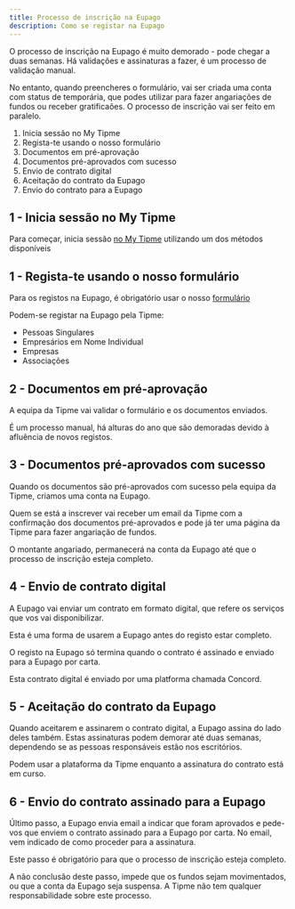```yaml
---
title: Processo de inscrição na Eupago
description: Como se registar na Eupago
---
```



O processo de inscrição na Eupago é muito demorado - pode chegar a duas semanas. Há validações e assinaturas a fazer, é um processo de validação manual.

No entanto, quando preencheres o formulário, vai ser criada uma conta com status de temporária, que podes utilizar para fazer angariações de fundos ou receber gratificaões. O processo de inscrição vai ser feito em paralelo.

<Steps>

1. Inicia sessão no My Tipme
2. Regista-te usando o nosso formulário
3. Documentos em pré-aprovação
4. Documentos pré-aprovados com sucesso
5. Envio de contrato digital
6. Aceitação do contrato da Eupago
7. Envio do contrato para a Eupago

</Steps>


## 1 - Inicia sessão no My Tipme
Para começar, inicia sessão [no My Tipme](https://my.tipme.to) utilizando um dos métodos disponíveis

## 1 - Regista-te usando o nosso formulário
Para os registos na Eupago, é obrigatório usar o nosso [formulário](https://my.tipme.to/pt/metodos-de-pagamento/registo-eupago)

Podem-se registar na Eupago pela Tipme:
- Pessoas Singulares
- Empresários em Nome Individual
- Empresas
- Associações

## 2 - Documentos em pré-aprovação

A equipa da Tipme vai validar o formulário e os documentos enviados.

É um processo manual, há alturas do ano que são demoradas devido à afluência de novos registos.

## 3 - Documentos pré-aprovados com sucesso

Quando os documentos são pré-aprovados com sucesso pela equipa da Tipme, criamos uma conta na Eupago.

Quem se está a inscrever vai receber um email da Tipme com a confirmação dos documentos pré-aprovados e pode já ter uma página da Tipme para fazer angariação de fundos.

O montante angariado, permanecerá na conta da Eupago até que o processo de inscrição esteja completo.

## 4 - Envio de contrato digital

A Eupago vai enviar um contrato em formato digital, que refere os serviços que vos vai disponibilizar.

Esta é uma forma de usarem a Eupago antes do registo estar completo.

O registo na Eupago só termina quando o contrato é assinado e enviado para a Eupago por carta.

Esta contrato digital é enviado por uma platforma chamada Concord.

## 5 - Aceitação do contrato da Eupago

Quando aceitarem e assinarem o contrato digital, a Eupago assina do lado deles também. Estas assinaturas podem demorar até duas semanas, dependendo se as pessoas responsáveis estão nos escritórios.

Podem usar a plataforma da Tipme enquanto a assinatura do contrato está em curso.

## 6 - Envio do contrato assinado para a Eupago

Último passo, a Eupago envia email a indicar que foram aprovados e pede-vos que enviem o contrato assinado para a Eupago por carta. No email, vem indicado de como proceder para a assinatura.

Este passo é obrigatório para que o processo de inscrição esteja completo.

A não conclusão deste passo, impede que os fundos sejam movimentados, ou que a conta da Eupago seja suspensa. A Tipme não tem qualquer responsabilidade sobre este processo.
